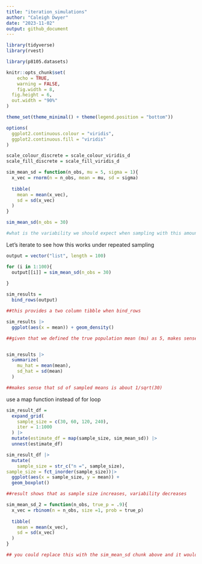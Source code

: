 ```yaml
---
title: "iteration_simulations"
author: "Caleigh Dwyer"
date: "2023-11-02"
output: github_document
---
```


```r
library(tidyverse)
library(rvest)

library(p8105.datasets)

knitr::opts_chunk$set(
	echo = TRUE,
	warning = FALSE,
	fig.width = 8, 
  fig.height = 6,
  out.width = "90%"
)

theme_set(theme_minimal() + theme(legend.position = "bottom"))

options(
  ggplot2.continuous.colour = "viridis",
  ggplot2.continuous.fill = "viridis"
)

scale_colour_discrete = scale_colour_viridis_d
scale_fill_discrete = scale_fill_viridis_d
```



```r
sim_mean_sd = function(n_obs, mu = 5, sigma = 1){
  x_vec = rnorm(n = n_obs, mean = mu, sd = sigma)
  
  tibble(
    mean = mean(x_vec),
    sd = sd(x_vec)
  )
}
```


```r
sim_mean_sd(n_obs = 30)

#what is the variability we should expect when sampling with this amount? if you could draw from a population repeatedly, your samples would resemble a known distribution

```

Let's iterate to see how this works under repeated sampling

```r
output = vector("list", length = 100)

for (i in 1:100){
  output[[i]] = sim_mean_sd(n_obs = 30)
  
}

sim_results = 
  bind_rows(output)

##this provides a two column tibble when bind_rows

sim_results |> 
  ggplot(aes(x = mean)) + geom_density()

##given that we defined the true population mean (mu) as 5, makes sense that the mean of our sampled distribution of means = 5


sim_results |> 
  summarize(
    mu_hat = mean(mean),
    sd_hat = sd(mean)
  )

##makes sense that sd of sampled means is about 1/sqrt(30)
```

use a map function instead of for loop

```r

sim_result_df = 
  expand_grid(
    sample_size = c(30, 60, 120, 240),
    iter = 1:1000
  ) |> 
  mutate(estimate_df = map(sample_size, sim_mean_sd)) |> 
  unnest(estimate_df)

sim_result_df |> 
  mutate(
    sample_size = str_c("n =", sample_size),
sample_size = fct_inorder(sample_size))|> 
  ggplot(aes(x = sample_size, y = mean)) +
  geom_boxplot()

##result shows that as sample size increases, variability decreases
```



```r
sim_mean_sd_2 = function(n_obs, true_p = .9){
  x_vec = rbinom(n = n_obs, size =1, prob = true_p)
  
  tibble(
    mean = mean(x_vec),
    sd = sd(x_vec)
  )
}

## you could replace this with the sim_mean_sd chunk above and it would run all the same code for a binomial distribution (which shows probability from 0 to 1)
```

